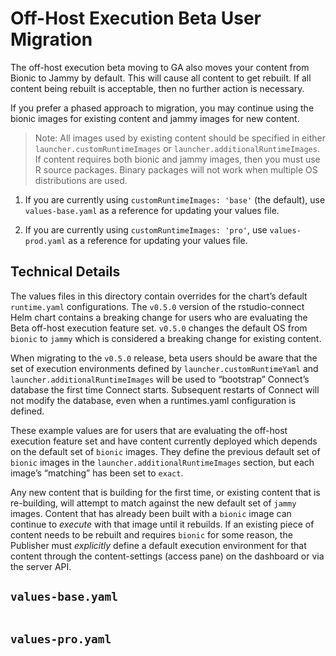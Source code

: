 # Off-Host Execution Beta User Migration

The off-host execution beta moving to GA also moves your content from Bionic to
Jammy by default. This will cause all content to get rebuilt. If all content being
rebuilt is acceptable, then no further action is necessary.

If you prefer a phased approach to migration, you may continue using the bionic
images for existing content and jammy images for new content.

> Note: All images used by existing content should be specified in either
`launcher.customRuntimeImages` or `launcher.additionalRuntimeImages`. If content
requires both bionic and jammy images, then you must use R source packages.
Binary packages will not work when multiple OS distributions are used.

1. If you are currently using `customRuntimeImages: 'base'` (the default),
use `values-base.yaml` as a reference for updating your values file.

2. If you are currently using `customRuntimeImages: 'pro'`,
use `values-prod.yaml` as a reference for updating your values file.


## Technical Details

The values files in this directory contain overrides for the
chart's default `runtime.yaml` configurations. The `v0.5.0` version of the rstudio-connect
Helm chart contains a breaking change for users who are evaluating the Beta off-host execution
feature set. `v0.5.0` changes the default OS from `bionic` to `jammy` which is considered a breaking
change for existing content.

When migrating to the `v0.5.0` release, beta users should be aware that the set of
execution environments defined by `launcher.customRuntimeYaml` and `launcher.additionalRuntimeImages`
will be used to "bootstrap" Connect's database the first time Connect starts. Subsequent
restarts of Connect will not modify the database, even when a runtimes.yaml configuration is defined.

These example values are for users that are evaluating the off-host execution feature
set and have content currently deployed which depends on the default set of `bionic` images.
They define the previous default set of `bionic` images in the `launcher.additionalRuntimeImages` section,
but each image's "matching" has been set to `exact`.

Any new content that is building for the first time, or existing content that is re-building,
will attempt to match against the new default set of `jammy` images. Content that has already been
built with a `bionic` image can continue to _execute_ with that image until it rebuilds. If an
existing piece of content needs to be rebuilt and requires `bionic` for some reason, the Publisher
must _explicitly_ define a default execution environment for that content through the
content-settings (access pane) on the dashboard or via the server API.

## `values-base.yaml`

```.yaml
```

## `values-pro.yaml`

```.yaml
```
